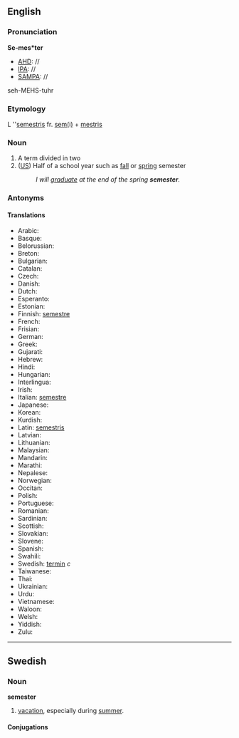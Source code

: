==English==
===Pronunciation===
'''Se-mes*ter'''
*[[AHD]]: //
*[[IPA]]: //
*[[SAMPA]]: //
seh-MEHS-tuhr

===Etymology===

L ''[[semestris]] fr. [[semi|sem(i)]] + [[mestris]]
===Noun===
#A term divided in two
#([[US]]) Half of a school year such as [[fall]] or [[spring]] semester
#:''I will [[graduate]] at the end of the spring '''semester'''.''

===Antonyms===
====Translations====
*Arabic:
*Basque:
*Belorussian:
*Breton:
*Bulgarian:
*Catalan:
*Czech:
*Danish:
*Dutch:
*Esperanto:
*Estonian:
*Finnish: [[semestre]]
*French:
*Frisian:
*German:
*Greek:
*Gujarati:
*Hebrew:
*Hindi:
*Hungarian:
*Interlingua:
*Irish:
*Italian: [[semestre]]
*Japanese:
*Korean:
*Kurdish:
*Latin: [[semestris]]
*Latvian:
*Lithuanian:
*Malaysian:
*Mandarin:
*Marathi:
*Nepalese:
*Norwegian:
*Occitan:
*Polish:
*Portuguese:
*Romanian:
*Sardinian:
*Scottish:
*Slovakian:
*Slovene:
*Spanish:
*Swahili:
*Swedish: [[termin]] ''c''
*Taiwanese:
*Thai:
*Ukrainian:
*Urdu:
*Vietnamese:
*Waloon:
*Welsh:
*Yiddish:
*Zulu:

----
==Swedish==
===Noun===
'''semester'''
#[[vacation]], especially during [[summer]]. 

====Conjugations====
{{sv-noun|gender=Common|semester|semestern|semestrar|semestrarna|semesters|semestrars|semestrarnas}}